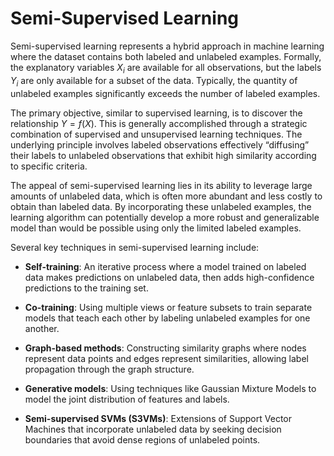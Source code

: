 # Semi-Supervised Learning

Semi-supervised learning represents a hybrid approach in machine learning where
the dataset contains both labeled and unlabeled examples. Formally, the
explanatory variables $X_i$ are available for all observations, but the labels
$Y_i$ are only available for a subset of the data. Typically, the quantity of
unlabeled examples significantly exceeds the number of labeled examples.

The primary objective, similar to supervised learning, is to discover the
relationship $Y = f(X)$. This is generally accomplished through a strategic
combination of supervised and unsupervised learning techniques. The underlying
principle involves labeled observations effectively "diffusing" their labels to
unlabeled observations that exhibit high similarity according to specific
criteria.

The appeal of semi-supervised learning lies in its ability to leverage large
amounts of unlabeled data, which is often more abundant and less costly to
obtain than labeled data. By incorporating these unlabeled examples, the
learning algorithm can potentially develop a more robust and generalizable model
than would be possible using only the limited labeled examples.

Several key techniques in semi-supervised learning include:

- **Self-training**: An iterative process where a model trained on labeled data
  makes predictions on unlabeled data, then adds high-confidence predictions to
  the training set.

- **Co-training**: Using multiple views or feature subsets to train separate
  models that teach each other by labeling unlabeled examples for one another.

- **Graph-based methods**: Constructing similarity graphs where nodes represent
  data points and edges represent similarities, allowing label propagation
  through the graph structure.

- **Generative models**: Using techniques like Gaussian Mixture Models to model
  the joint distribution of features and labels.

- **Semi-supervised SVMs (S3VMs)**: Extensions of Support Vector Machines that
  incorporate unlabeled data by seeking decision boundaries that avoid dense
  regions of unlabeled points.
